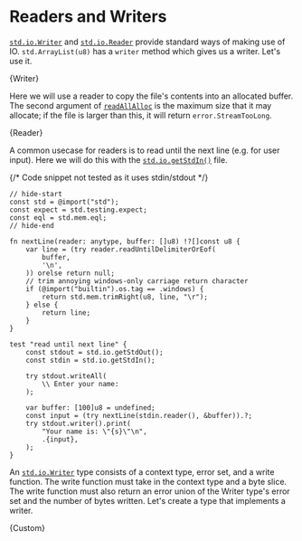 

# Readers and Writers

[`std.io.Writer`](https://ziglang.org/documentation/master/std/#A;std:io.Writer)
and
[`std.io.Reader`](https://ziglang.org/documentation/master/std/#A;std:io.Reader)
provide standard ways of making use of IO. `std.ArrayList(u8)` has a `writer`
method which gives us a writer. Let's use it.

<CodeBlock language="zig">{Writer}</CodeBlock>

Here we will use a reader to copy the file's contents into an allocated buffer.
The second argument of
[`readAllAlloc`](https://ziglang.org/documentation/master/std/#A;std:io.Reader.readAllAlloc)
is the maximum size that it may allocate; if the file is larger than this, it
will return `error.StreamTooLong`.

<CodeBlock language="zig">{Reader}</CodeBlock>

A common usecase for readers is to read until the next line (e.g. for user
input). Here we will do this with the
[`std.io.getStdIn()`](https://ziglang.org/documentation/master/std/#A;std:io.getStdIn)
file.

{/* Code snippet not tested as it uses stdin/stdout */}

```zig
// hide-start
const std = @import("std");
const expect = std.testing.expect;
const eql = std.mem.eql;
// hide-end

fn nextLine(reader: anytype, buffer: []u8) !?[]const u8 {
    var line = (try reader.readUntilDelimiterOrEof(
        buffer,
        '\n',
    )) orelse return null;
    // trim annoying windows-only carriage return character
    if (@import("builtin").os.tag == .windows) {
        return std.mem.trimRight(u8, line, "\r");
    } else {
        return line;
    }
}

test "read until next line" {
    const stdout = std.io.getStdOut();
    const stdin = std.io.getStdIn();

    try stdout.writeAll(
        \\ Enter your name:
    );

    var buffer: [100]u8 = undefined;
    const input = (try nextLine(stdin.reader(), &buffer)).?;
    try stdout.writer().print(
        "Your name is: \"{s}\"\n",
        .{input},
    );
}
```

An
[`std.io.Writer`](https://ziglang.org/documentation/master/std/#A;std:io.Writer)
type consists of a context type, error set, and a write function. The write
function must take in the context type and a byte slice. The write function must
also return an error union of the Writer type's error set and the number of
bytes written. Let's create a type that implements a writer.

<CodeBlock language="zig">{Custom}</CodeBlock>
